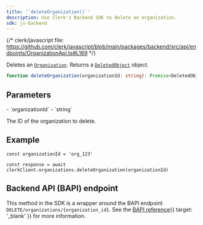 ```yaml
---
title: '`deleteOrganization()`'
description: Use Clerk's Backend SDK to delete an organization.
sdk: js-backend
---
```


{/* clerk/javascript file: https://github.com/clerk/javascript/blob/main/packages/backend/src/api/endpoints/OrganizationApi.ts#L169 */}

Deletes an [`Organization`](/docs/references/backend/types/backend-organization). Returns a [`DeletedObject`](/docs/references/javascript/types/deleted-object-resource) object.

```ts
function deleteOrganization(organizationId: string): Promise<DeletedObject>
```

## Parameters

<Properties>
  - `organizationId`
  - `string`

  The ID of the organization to delete.
</Properties>

## Example

<Include src="_partials/backend/usage" />

```tsx
const organizationId = 'org_123'

const response = await clerkClient.organizations.deleteOrganization(organizationId)
```

## Backend API (BAPI) endpoint

This method in the SDK is a wrapper around the BAPI endpoint `DELETE/organizations/{organization_id}`. See the [BAPI reference](/docs/reference/backend-api/tag/organizations/delete/organizations/\{organization_id}){{ target: '_blank' }} for more information.
